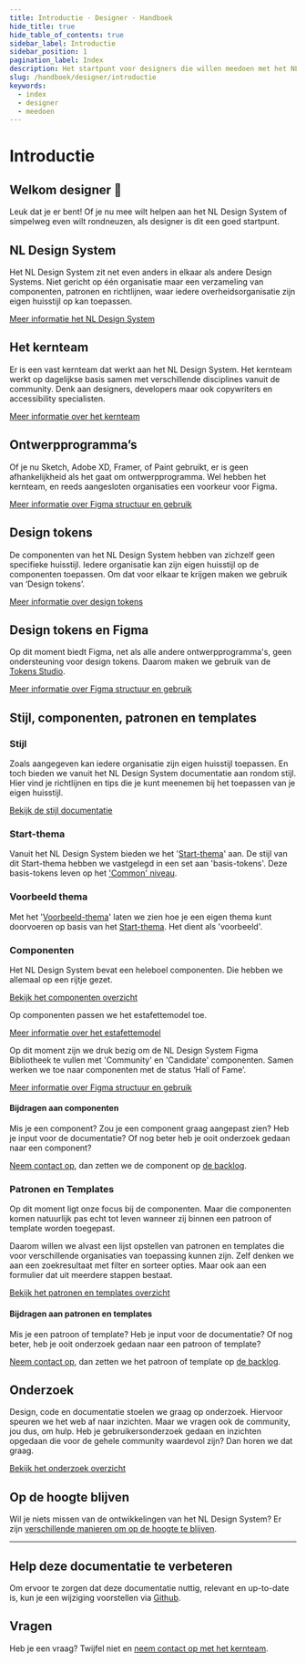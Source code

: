 ```yaml
---
title: Introductie · Designer · Handboek
hide_title: true
hide_table_of_contents: true
sidebar_label: Introductie
sidebar_position: 1
pagination_label: Index
description: Het startpunt voor designers die willen meedoen met het NL Design System.
slug: /handboek/designer/introductie
keywords:
  - index
  - designer
  - meedoen
---
```


# Introductie

## Welkom designer 👋

Leuk dat je er bent! Of je nu mee wilt helpen aan het NL Design System of simpelweg even wilt rondneuzen, als designer is dit een goed startpunt.

## NL Design System

Het NL Design System zit net even anders in elkaar als andere Design Systems. Niet gericht op één organisatie maar een verzameling van componenten, patronen en richtlijnen, waar iedere overheidsorganisatie zijn eigen huisstijl op kan toepassen.

[Meer informatie het NL Design System](/handboek/introductie/)

## Het kernteam

Er is een vast kernteam dat werkt aan het NL Design System. Het kernteam werkt op dagelijkse basis samen met verschillende disciplines vanuit de community. Denk aan designers, developers maar ook copywriters en accessibility specialisten.

[Meer informatie over het kernteam](/project/kernteam)

## Ontwerpprogramma’s

Of je nu Sketch, Adobe XD, Framer, of Paint gebruikt, er is geen afhankelijkheid als het gaat om ontwerpprogramma. Wel hebben het kernteam, en reeds aangesloten organisaties een voorkeur voor Figma.

[Meer informatie over Figma structuur en gebruik](/handboek/designer/figma-structuur)

## Design tokens

De componenten van het NL Design System hebben van zichzelf geen specifieke huisstijl. Iedere organisatie kan zijn eigen huisstijl op de componenten toepassen. Om dat voor elkaar te krijgen maken we gebruik van ‘Design tokens’.

[Meer informatie over design tokens](/handboek/huisstijl/design-tokens)

## Design tokens en Figma

Op dit moment biedt Figma, net als alle andere ontwerpprogramma's, geen ondersteuning voor design tokens. Daarom maken we gebruik van de [Tokens Studio](https://tokens.studio/).

[Meer informatie over Figma structuur en gebruik](/handboek/designer/figma-structuur)

## Stijl, componenten, patronen en templates

### Stijl

Zoals aangegeven kan iedere organisatie zijn eigen huisstijl toepassen. En toch bieden we vanuit het NL Design System documentatie aan rondom stijl. Hier vind je richtlijnen en tips die je kunt meenemen bij het toepassen van je eigen huisstijl.

[Bekijk de stijl documentatie](/richtlijnen/stijl)

### Start-thema

Vanuit het NL Design System bieden we het '[Start-thema](/handboek/huisstijl/themas/start-thema/)' aan. De stijl van dit Start-thema hebben we vastgelegd in een set aan 'basis-tokens'. Deze basis-tokens leven op het ['Common' niveau](/handboek/huisstijl/design-tokens#common-tokens).

### Voorbeeld thema

Met het '[Voorbeeld-thema](/handboek/huisstijl/themas/voorbeeld-thema)' laten we zien hoe je een eigen thema kunt doorvoeren op basis van het [Start-thema](/handboek/huisstijl/themas/start-thema). Het dient als 'voorbeeld'.

### Componenten

Het NL Design System bevat een heleboel componenten. Die hebben we allemaal op een rijtje gezet.

[Bekijk het componenten overzicht](/componenten)

Op componenten passen we het estafettemodel toe.

[Meer informatie over het estafettemodel](/handboek/estafettemodel)

Op dit moment zijn we druk bezig om de NL Design System Figma Bibliotheek te vullen met 'Community' en 'Candidate' componenten. Samen werken we toe naar componenten met de status ‘Hall of Fame’.

[Meer informatie over Figma structuur en gebruik](/handboek/designer/figma-structuur)

#### Bijdragen aan componenten

Mis je een component? Zou je een component graag aangepast zien? Heb je input voor de documentatie? Of nog beter heb je ooit onderzoek gedaan naar een component?

[Neem contact op](/project/kernteam), dan zetten we de component op [de backlog](https://github.com/nl-design-system/backlog/issues).

### Patronen en Templates

Op dit moment ligt onze focus bij de componenten. Maar die componenten komen natuurlijk pas echt tot leven wanneer zij binnen een patroon of template worden toegepast.

Daarom willen we alvast een lijst opstellen van patronen en templates die voor verschillende organisaties van toepassing kunnen zijn. Zelf denken we aan een zoekresultaat met filter en sorteer opties. Maar ook aan een formulier dat uit meerdere stappen bestaat.

[Bekijk het patronen en templates overzicht](/voorbeelden)

#### Bijdragen aan patronen en templates

Mis je een patroon of template? Heb je input voor de documentatie? Of nog beter, heb je ooit onderzoek gedaan naar een patroon of template?

[Neem contact op](/project/kernteam), dan zetten we het patroon of template op [de backlog](https://github.com/nl-design-system/backlog/issues).

## Onderzoek

Design, code en documentatie stoelen we graag op onderzoek. Hiervoor speuren we het web af naar inzichten. Maar we vragen ook de community, jou dus, om hulp. Heb je gebruikersonderzoek gedaan en inzichten opgedaan die voor de gehele community waardevol zijn? Dan horen we dat graag.

[Bekijk het onderzoek overzicht](/voorbeelden/onderzoek/)

## Op de hoogte blijven

Wil je niets missen van de ontwikkelingen van het NL Design System? Er zijn [verschillende manieren om op de hoogte te blijven](/project/blijf-op-de-hoogte).

---

## Help deze documentatie te verbeteren

Om ervoor te zorgen dat deze documentatie nuttig, relevant en up-to-date is, kun je een wijziging voorstellen via [Github](https://github.com/nl-design-system/documentatie).

## Vragen

Heb je een vraag? Twijfel niet en [neem contact op met het kernteam](/project/kernteam).
